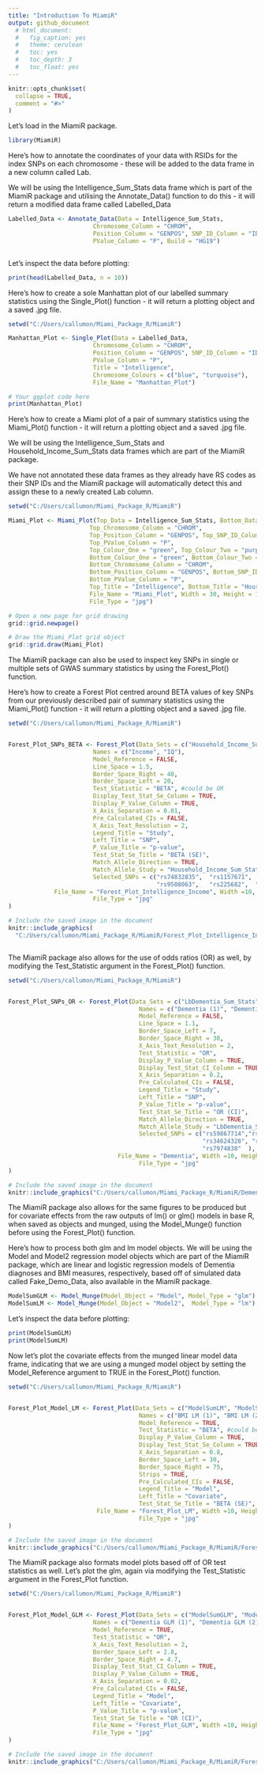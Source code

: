 ```yaml
---
title: "Introduction To MiamiR"
output: github_document
  # html_document:
  #   fig_caption: yes
  #   theme: cerulean
  #   toc: yes
  #   toc_depth: 3
  #   toc_float: yes
---
```


```r
knitr::opts_chunk$set(
  collapse = TRUE,
  comment = "#>"
)
```

Let's load in the MiamiR package.

```r
library(MiamiR)
```

Here's how to annotate the coordinates of your data with RSIDs for the index SNPs on each chromosome - these will be added to the data frame in a new column called Lab.

We will be using the Intelligence_Sum_Stats data frame which is part of the MiamiR package
and utilising the Annotate_Data() function to do this - it will return a modified data frame called Labelled_Data

```r
Labelled_Data <- Annotate_Data(Data = Intelligence_Sum_Stats,
                        Chromosome_Column = "CHROM",
                        Position_Column = "GENPOS", SNP_ID_Column = "ID",
                        PValue_Column = "P", Build = "HG19")



```

Let's inspect the data before plotting:

```r
print(head(Labelled_Data, n = 10))
```

Here's how to create a sole Manhattan plot of our labelled summary statistics using the Single_Plot() function - it will return a plotting object and a saved .jpg file.


```r

setwd("C:/Users/callumon/Miami_Package_R/MiamiR")

Manhattan_Plot <- Single_Plot(Data = Labelled_Data,
                        Chromosome_Column = "CHROM",
                        Position_Column = "GENPOS", SNP_ID_Column = "ID",
                        PValue_Column = "P",
                        Title = "Intelligence",
                        Chromosome_Colours = c("blue", "turquoise"),
                        File_Name = "Manhattan_Plot")


```
```r
# Your ggplot code here
print(Manhattan_Plot)
```

Here's how to create a Miami plot of a pair of summary statistics using the Miami_Plot() function - it will return a plotting object and a saved .jpg file.

We will be using the Intelligence_Sum_Stats and Household_Income_Sum_Stats data frames which are part of the MiamiR package.

We have not annotated these data frames as they already have RS codes as their SNP IDs and the MiamiR package will automatically detect this and assign these to a newly created Lab column.

```r

setwd("C:/Users/callumon/Miami_Package_R/MiamiR")

Miami_Plot <- Miami_Plot(Top_Data = Intelligence_Sum_Stats, Bottom_Data = Household_Income_Sum_Stats,
                       Top_Chromosome_Column = "CHROM",
                       Top_Position_Column = "GENPOS", Top_SNP_ID_Column = "ID",
                       Top_PValue_Column = "P",
                       Top_Colour_One = "green", Top_Colour_Two = "purple",
                       Bottom_Colour_One = "green", Bottom_Colour_Two = "purple",
                       Bottom_Chromosome_Column = "CHROM",
                       Bottom_Position_Column = "GENPOS", Bottom_SNP_ID_Column = "ID",
                       Bottom_PValue_Column = "P",
                       Top_Title = "Intelligence", Bottom_Title = "Household Income",
                       File_Name = "Miami_Plot", Width = 30, Height = 15, Quality = 900,
                       File_Type = "jpg")
```



```r
# Open a new page for grid drawing
grid::grid.newpage()

# Draw the Miami_Plot grid object
grid::grid.draw(Miami_Plot)

```

The MiamiR package can also be used to inspect key SNPs in single or multiple sets of GWAS summary statistics by using the Forest_Plot() function.

Here's how to create a Forest Plot centred around BETA values of key SNPs from our previously described pair of summary statistics using the Miami_Plot() function - it will return a plotting object and a saved .jpg file.

```r

setwd("C:/Users/callumon/Miami_Package_R/MiamiR")


Forest_Plot_SNPs_BETA <- Forest_Plot(Data_Sets = c("Household_Income_Sum_Stats", "Intelligence_Sum_Stats"),
                        Names = c("Income", "IQ"),
                        Model_Reference = FALSE,
                        Line_Space = 1.5,
                        Border_Space_Right = 40,
                        Border_Space_Left = 20,
                        Test_Statistic = "BETA", #could be OR
                        Display_Test_Stat_Se_Column = TRUE,
                        Display_P_Value_Column = TRUE,
                        X_Axis_Separation = 0.01,
                        Pre_Calculated_CIs = FALSE,
                        X_Axis_Text_Resolution = 2,
                        Legend_Title = "Study",
                        Left_Title = "SNP",
                        P_Value_Title = "p-value",
                        Test_Stat_Se_Title = "BETA (SE)",
                        Match_Allele_Direction = TRUE,
                        Match_Allele_Study = "Household_Income_Sum_Stats",
                        Selected_SNPs = c("rs74832835",  "rs1157671",   "rs1790177",
                                          "rs9508063",   "rs225682",  "rs56201315" ),
             File_Name = "Forest_Plot_Intelligence_Income", Width =10, Height = 6, Quality = 900,
                        File_Type = "jpg"
)
```


```r
# Include the saved image in the document
knitr::include_graphics(
  "C:/Users/callumon/Miami_Package_R/MiamiR/Forest_Plot_Intelligence_Income.jpg")  # Set to match saved height



```


The MiamiR package also allows for the use of odds ratios (OR) as well, by modifying the Test_Statistic argument in the Forest_Plot() function.

```r

setwd("C:/Users/callumon/Miami_Package_R/MiamiR")


Forest_Plot_SNPs_OR <- Forest_Plot(Data_Sets = c("LbDementia_Sum_Stats", "LbDementia_Sum_Stats"),
                                     Names = c("Dementia (1)", "Dementia (2)"),
                                     Model_Reference = FALSE,
                                     Line_Space = 1.1,
                                     Border_Space_Left = 7,
                                     Border_Space_Right = 30,
                                     X_Axis_Text_Resolution = 2,
                                     Test_Statistic = "OR",
                                     Display_P_Value_Column = TRUE,
                                     Display_Test_Stat_CI_Column = TRUE,
                                     X_Axis_Separation = 0.2,
                                     Pre_Calculated_CIs = FALSE,
                                     Legend_Title = "Study",
                                     Left_Title = "SNP",
                                     P_Value_Title = "p-value",
                                     Test_Stat_Se_Title = "OR (CI)",
                                     Match_Allele_Direction = TRUE,
                                     Match_Allele_Study = "LbDementia_Sum_Stats",
                                     Selected_SNPs = c("rs59867714","rs7913723","rs79007041",
                                                       "rs34624328", "rs492457",
                                                       "rs7974838"  ),
                               File_Name = "Dementia", Width =10, Height = 6, Quality = 900,
                                     File_Type = "jpg"
)


```

```r


# Include the saved image in the document
knitr::include_graphics("C:/Users/callumon/Miami_Package_R/MiamiR/Dementia.jpg")  # Set to match saved height


```

The MiamiR package also allows for the same figures to be produced but for covariate effects from the raw outputs of lm() or glm() models in base R, when saved as objects and munged, using the Model_Munge() function before using the Forest_Plot() function.

Here's how to process both glm and lm model objects. We will be using the Model and Model2 regression model objects which are part of the MiamiR package, which are linear and logistic regression models of Dementia diagnoses and BMI measures, respectively, based off of simulated data called Fake_Demo_Data, also available in the MiamiR package.

```r

ModelSumGLM <- Model_Munge(Model_Object = "Model", Model_Type = "glm") #Dementia
ModelSumLM <- Model_Munge(Model_Object = "Model2",  Model_Type = "lm") # BMI
```

Let's inspect the data before plotting:

```r
print(ModelSumGLM)
print(ModelSumLM)
```

Now let's plot the covariate effects from the munged linear model data frame, indicating that we are using a munged model object by setting the Model_Reference argument to TRUE in the Forest_Plot() function.

```r

setwd("C:/Users/callumon/Miami_Package_R/MiamiR")


Forest_Plot_Model_LM <- Forest_Plot(Data_Sets = c("ModelSumLM", "ModelSumLM"),
                                     Names = c("BMI LM (1)", "BMI LM (2)"),
                                     Model_Reference = TRUE,
                                     Test_Statistic = "BETA", #could be OR
                                     Display_P_Value_Column = TRUE,
                                     Display_Test_Stat_Se_Column = TRUE,
                                     X_Axis_Separation = 0.8,
                                     Border_Space_Left = 30,
                                     Border_Space_Right = 75,
                                     Strips = TRUE,
                                     Pre_Calculated_CIs = FALSE,
                                     Legend_Title = "Model",
                                     Left_Title = "Covariate",
                                     Test_Stat_Se_Title = "BETA (SE)",
                         File_Name = "Forest_Plot_LM", Width =10, Height = 6, Quality = 900,
                                     File_Type = "jpg"
)

```

```r


# Include the saved image in the document
knitr::include_graphics("C:/Users/callumon/Miami_Package_R/MiamiR/Forest_Plot_LM.jpg")  # Set to match saved height


```

The MiamiR package also formats model plots based off of OR test statistics as well. Let's plot the glm, again via modifying the Test_Statistic argument in the Forest_Plot function.

```r

setwd("C:/Users/callumon/Miami_Package_R/MiamiR")


Forest_Plot_Model_GLM <- Forest_Plot(Data_Sets = c("ModelSumGLM", "ModelSumGLM"),
                        Names = c("Dementia GLM (1)", "Dementia GLM (2)"),
                        Model_Reference = TRUE,
                        Test_Statistic = "OR",
                        X_Axis_Text_Resolution = 2,
                        Border_Space_Left = 2.8,
                        Border_Space_Right = 4.7,
                        Display_Test_Stat_CI_Column = TRUE,
                        Display_P_Value_Column = TRUE,
                        X_Axis_Separation = 0.02,
                        Pre_Calculated_CIs = FALSE,
                        Legend_Title = "Model",
                        Left_Title = "Covariate",
                        P_Value_Title = "p-value",
                        Test_Stat_Se_Title = "OR (CI)",
                        File_Name = "Forest_Plot_GLM", Width =10, Height = 6, Quality = 900,
                        File_Type = "jpg"
)


```


```r


# Include the saved image in the document
knitr::include_graphics("C:/Users/callumon/Miami_Package_R/MiamiR/Forest_Plot_GLM.jpg")  # Set to match saved height


```

